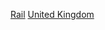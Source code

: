 {{Commonscat|Rail transport in the United Kingdom}}

[[Category:英國交通|Rail]]
[[Category:歐洲各國鐵路|United Kingdom]]
